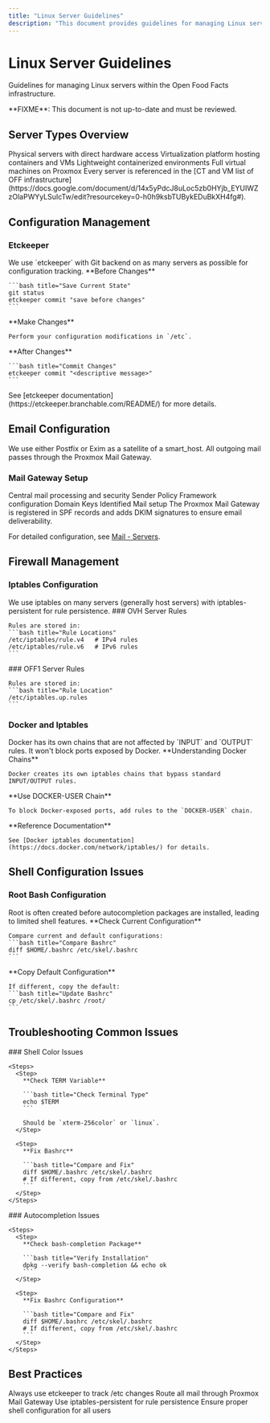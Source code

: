 ```yaml
---
title: "Linux Server Guidelines"
description: "This document provides guidelines for managing Linux servers within the Open Food Facts infrastructure. It covers using etckeeper for configuration management, email setup with Postfix or Exim, iptables for firewall rules, and tips for shell and autocompletion issues."
---
```



# Linux Server Guidelines

Guidelines for managing Linux servers within the Open Food Facts infrastructure.

<Callout type="warning">
**FIXME**: This document is not up-to-date and must be reviewed.
</Callout>

## Server Types Overview

<Cards>
  <Card title="Bare Metal Servers" href="#server-architecture">
    Physical servers with direct hardware access
  </Card>
  <Card title="Proxmox Hosts" href="./proxmox.md">
    Virtualization platform hosting containers and VMs
  </Card>
  <Card title="LXC Containers" href="#server-architecture">
    Lightweight containerized environments
  </Card>
  <Card title="QEMU VMs" href="#server-architecture">
    Full virtual machines on Proxmox
  </Card>
</Cards>

<Callout type="note">
Every server is referenced in the [CT and VM list of OFF infrastructure](https://docs.google.com/document/d/14x5yPdcJ8uLoc5zb0HYjb_EYUIWZzOlaPWYyLSuIcTw/edit?resourcekey=0-h0h9ksbTUBykEDuBkXH4fg#).
</Callout>

## Configuration Management

### Etckeeper

<Callout type="info">
We use `etckeeper` with Git backend on as many servers as possible for configuration tracking.
</Callout>

<Steps>
  <Step>
    **Before Changes**
    
    ```bash title="Save Current State"
    git status
    etckeeper commit "save before changes"
    ```
  </Step>
  
  <Step>
    **Make Changes**
    
    Perform your configuration modifications in `/etc`.
  </Step>
  
  <Step>
    **After Changes**
    
    ```bash title="Commit Changes"
    etckeeper commit "<descriptive message>"
    ```
  </Step>
</Steps>

<Callout type="tip">
See [etckeeper documentation](https://etckeeper.branchable.com/README/) for more details.
</Callout>

## Email Configuration

<Callout type="info">
We use either Postfix or Exim as a satellite of a smart_host. All outgoing mail passes through the Proxmox Mail Gateway.
</Callout>

### Mail Gateway Setup

<Cards>
  <Card title="Proxmox Mail Gateway" href="./mail.md#servers">
    Central mail processing and security
  </Card>
  <Card title="SPF Records" href="./mail.md#servers">
    Sender Policy Framework configuration
  </Card>
  <Card title="DKIM Signatures" href="./mail.md#servers">
    Domain Keys Identified Mail setup
  </Card>
</Cards>

<Callout type="note">
The Proxmox Mail Gateway is registered in SPF records and adds DKIM signatures to ensure email deliverability.
</Callout>

For detailed configuration, see [Mail - Servers](./mail.md#servers).

## Firewall Management

### Iptables Configuration

<Callout type="info">
We use iptables on many servers (generally host servers) with iptables-persistent for rule persistence.
</Callout>

<Tabs>
  <Tab value="ovh" label="OVH Servers">
    ### OVH Server Rules
    
    Rules are stored in:
    ```bash title="Rule Locations"
    /etc/iptables/rule.v4   # IPv4 rules
    /etc/iptables/rule.v6   # IPv6 rules
    ```
  </Tab>
  
  <Tab value="off1" label="OFF1 Server">
    ### OFF1 Server Rules
    
    Rules are stored in:
    ```bash title="Rule Location"
    /etc/iptables.up.rules
    ```
  </Tab>
</Tabs>

### Docker and Iptables

<Callout type="warning">
Docker has its own chains that are not affected by `INPUT` and `OUTPUT` rules. It won't block ports exposed by Docker.
</Callout>

<Steps>
  <Step>
    **Understanding Docker Chains**
    
    Docker creates its own iptables chains that bypass standard INPUT/OUTPUT rules.
  </Step>
  
  <Step>
    **Use DOCKER-USER Chain**
    
    To block Docker-exposed ports, add rules to the `DOCKER-USER` chain.
  </Step>
  
  <Step>
    **Reference Documentation**
    
    See [Docker iptables documentation](https://docs.docker.com/network/iptables/) for details.
  </Step>
</Steps>

## Shell Configuration Issues

### Root Bash Configuration

<Callout type="note">
Root is often created before autocompletion packages are installed, leading to limited shell features.
</Callout>

<Steps>
  <Step>
    **Check Current Configuration**
    
    Compare current and default configurations:
    ```bash title="Compare Bashrc"
    diff $HOME/.bashrc /etc/skel/.bashrc
    ```
  </Step>
  
  <Step>
    **Copy Default Configuration**
    
    If different, copy the default:
    ```bash title="Update Bashrc"
    cp /etc/skel/.bashrc /root/
    ```
  </Step>
</Steps>

## Troubleshooting Common Issues

<Tabs>
  <Tab value="color" label="No Color in Shell">
    ### Shell Color Issues
    
    <Steps>
      <Step>
        **Check TERM Variable**
        
        ```bash title="Check Terminal Type"
        echo $TERM
        ```
        
        Should be `xterm-256color` or `linux`.
      </Step>
      
      <Step>
        **Fix Bashrc**
        
        ```bash title="Compare and Fix"
        diff $HOME/.bashrc /etc/skel/.bashrc
        # If different, copy from /etc/skel/.bashrc
        ```
      </Step>
    </Steps>
  </Tab>
  
  <Tab value="completion" label="No Autocompletion">
    ### Autocompletion Issues
    
    <Steps>
      <Step>
        **Check bash-completion Package**
        
        ```bash title="Verify Installation"
        dpkg --verify bash-completion && echo ok
        ```
      </Step>
      
      <Step>
        **Fix Bashrc Configuration**
        
        ```bash title="Compare and Fix"
        diff $HOME/.bashrc /etc/skel/.bashrc
        # If different, copy from /etc/skel/.bashrc
        ```
      </Step>
    </Steps>
  </Tab>
</Tabs>

## Best Practices

<Cards>
  <Card title="Configuration Tracking" href="#etckeeper">
    Always use etckeeper to track /etc changes
  </Card>
  <Card title="Email Routing" href="#email-configuration">
    Route all mail through Proxmox Mail Gateway
  </Card>
  <Card title="Firewall Management" href="#firewall-management">
    Use iptables-persistent for rule persistence
  </Card>
  <Card title="Shell Setup" href="#shell-configuration-issues">
    Ensure proper shell configuration for all users
  </Card>
</Cards>
